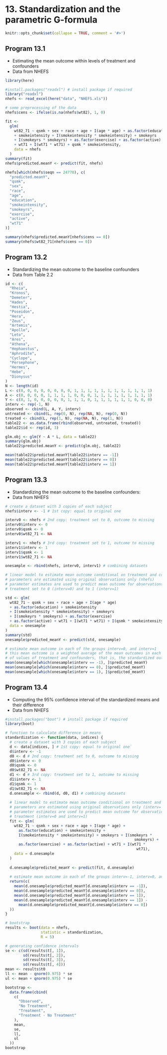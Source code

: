 # 13. Standardization and the parametric G-formula{-}

```r
knitr::opts_chunk$set(collapse = TRUE, comment = '#>')
```

## Program 13.1

- Estimating the mean outcome within levels of treatment and confounders
- Data from NHEFS

```r
library(here)
```

```r
#install.packages("readxl") # install package if required
library("readxl")
nhefs <- read_excel(here("data", "NHEFS.xls"))

# some preprocessing of the data
nhefs$cens <- ifelse(is.na(nhefs$wt82), 1, 0)

fit <-
  glm(
    wt82_71 ~ qsmk + sex + race + age + I(age * age) + as.factor(education)
    + smokeintensity + I(smokeintensity * smokeintensity) + smokeyrs
    + I(smokeyrs * smokeyrs) + as.factor(exercise) + as.factor(active)
    + wt71 + I(wt71 * wt71) + qsmk * smokeintensity,
    data = nhefs
  )
summary(fit)
nhefs$predicted.meanY <- predict(fit, nhefs)

nhefs[which(nhefs$seqn == 24770), c(
  "predicted.meanY",
  "qsmk",
  "sex",
  "race",
  "age",
  "education",
  "smokeintensity",
  "smokeyrs",
  "exercise",
  "active",
  "wt71"
)]

summary(nhefs$predicted.meanY[nhefs$cens == 0])
summary(nhefs$wt82_71[nhefs$cens == 0])
```

## Program 13.2

- Standardizing the mean outcome to the baseline confounders
- Data from Table 2.2

```r
id <- c(
  "Rheia",
  "Kronos",
  "Demeter",
  "Hades",
  "Hestia",
  "Poseidon",
  "Hera",
  "Zeus",
  "Artemis",
  "Apollo",
  "Leto",
  "Ares",
  "Athena",
  "Hephaestus",
  "Aphrodite",
  "Cyclope",
  "Persephone",
  "Hermes",
  "Hebe",
  "Dionysus"
)
N <- length(id)
L <- c(0, 0, 0, 0, 0, 0, 0, 0, 1, 1, 1, 1, 1, 1, 1, 1, 1, 1, 1, 1)
A <- c(0, 0, 0, 0, 1, 1, 1, 1, 0, 0, 0, 1, 1, 1, 1, 1, 1, 1, 1, 1)
Y <- c(0, 1, 0, 0, 0, 0, 0, 1, 1, 1, 0, 1, 1, 1, 1, 1, 1, 0, 0, 0)
interv <- rep(-1, N)
observed <- cbind(L, A, Y, interv)
untreated <- cbind(L, rep(0, N), rep(NA, N), rep(0, N))
treated <- cbind(L, rep(1, N), rep(NA, N), rep(1, N))
table22 <- as.data.frame(rbind(observed, untreated, treated))
table22$id <- rep(id, 3)

glm.obj <- glm(Y ~ A * L, data = table22)
summary(glm.obj)
table22$predicted.meanY <- predict(glm.obj, table22)

mean(table22$predicted.meanY[table22$interv == -1])
mean(table22$predicted.meanY[table22$interv == 0])
mean(table22$predicted.meanY[table22$interv == 1])
```


## Program 13.3

- Standardizing the mean outcome to the baseline confounders:
- Data from NHEFS

```r
# create a dataset with 3 copies of each subject
nhefs$interv <- -1 # 1st copy: equal to original one

interv0 <- nhefs # 2nd copy: treatment set to 0, outcome to missing
interv0$interv <- 0
interv0$qsmk <- 0
interv0$wt82_71 <- NA

interv1 <- nhefs # 3rd copy: treatment set to 1, outcome to missing
interv1$interv <- 1
interv1$qsmk <- 1
interv1$wt82_71 <- NA

onesample <- rbind(nhefs, interv0, interv1) # combining datasets

# linear model to estimate mean outcome conditional on treatment and confounders
# parameters are estimated using original observations only (nhefs)
# parameter estimates are used to predict mean outcome for observations with
# treatment set to 0 (interv=0) and to 1 (interv=1)

std <- glm(
  wt82_71 ~ qsmk + sex + race + age + I(age * age)
  + as.factor(education) + smokeintensity
  + I(smokeintensity * smokeintensity) + smokeyrs
  + I(smokeyrs * smokeyrs) + as.factor(exercise)
  + as.factor(active) + wt71 + I(wt71 * wt71) + I(qsmk * smokeintensity),
  data = onesample
)
summary(std)
onesample$predicted_meanY <- predict(std, onesample)

# estimate mean outcome in each of the groups interv=0, and interv=1
# this mean outcome is a weighted average of the mean outcomes in each combination
# of values of treatment and confounders, that is, the standardized outcome
mean(onesample[which(onesample$interv == -1), ]$predicted_meanY)
mean(onesample[which(onesample$interv == 0), ]$predicted_meanY)
mean(onesample[which(onesample$interv == 1), ]$predicted_meanY)
```


## Program 13.4

- Computing the 95% confidence interval of the standardized means and their difference
- Data from NHEFS

```r
#install.packages("boot") # install package if required
library(boot)

# function to calculate difference in means
standardization <- function(data, indices) {
  # create a dataset with 3 copies of each subject
  d <- data[indices, ] # 1st copy: equal to original one`
  d$interv <- -1
  d0 <- d # 2nd copy: treatment set to 0, outcome to missing
  d0$interv <- 0
  d0$qsmk <- 0
  d0$wt82_71 <- NA
  d1 <- d # 3rd copy: treatment set to 1, outcome to missing
  d1$interv <- 1
  d1$qsmk <- 1
  d1$wt82_71 <- NA
  d.onesample <- rbind(d, d0, d1) # combining datasets
  
  # linear model to estimate mean outcome conditional on treatment and confounders
  # parameters are estimated using original observations only (interv= -1)
  # parameter estimates are used to predict mean outcome for observations with set
  # treatment (interv=0 and interv=1)
  fit <- glm(
    wt82_71 ~ qsmk + sex + race + age + I(age * age) +
      as.factor(education) + smokeintensity +
      I(smokeintensity * smokeintensity) + smokeyrs + I(smokeyrs *
                                                          smokeyrs) +
      as.factor(exercise) + as.factor(active) + wt71 + I(wt71 *
                                                           wt71),
    data = d.onesample
  )
  
  d.onesample$predicted_meanY <- predict(fit, d.onesample)
  
  # estimate mean outcome in each of the groups interv=-1, interv=0, and interv=1
  return(c(
    mean(d.onesample$predicted_meanY[d.onesample$interv == -1]),
    mean(d.onesample$predicted_meanY[d.onesample$interv == 0]),
    mean(d.onesample$predicted_meanY[d.onesample$interv == 1]),
    mean(d.onesample$predicted_meanY[d.onesample$interv == 1]) -
      mean(d.onesample$predicted_meanY[d.onesample$interv == 0])
  ))
}

# bootstrap
results <- boot(data = nhefs,
                statistic = standardization,
                R = 5)

# generating confidence intervals
se <- c(sd(results$t[, 1]),
        sd(results$t[, 2]),
        sd(results$t[, 3]),
        sd(results$t[, 4]))
mean <- results$t0
ll <- mean - qnorm(0.975) * se
ul <- mean + qnorm(0.975) * se

bootstrap <-
  data.frame(cbind(
    c(
      "Observed",
      "No Treatment",
      "Treatment",
      "Treatment - No Treatment"
    ),
    mean,
    se,
    ll,
    ul
  ))
bootstrap
```
